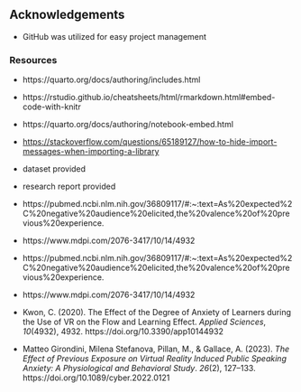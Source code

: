 ## Acknowledgements

- GitHub was utilized for easy project management

### Resources

-   https://quarto.org/docs/authoring/includes.html

-   https://rstudio.github.io/cheatsheets/html/rmarkdown.html#embed-code-with-knitr

-   https://quarto.org/docs/authoring/notebook-embed.html

-   <https://stackoverflow.com/questions/65189127/how-to-hide-import-messages-when-importing-a-library>

-   dataset provided

-   research report provided

-   https://pubmed.ncbi.nlm.nih.gov/36809117/#:~:text=As%20expected%2C%20negative%20audience%20elicited,the%20valence%20of%20previous%20experience.

-   https://www.mdpi.com/2076-3417/10/14/4932

-   https://pubmed.ncbi.nlm.nih.gov/36809117/#:~:text=As%20expected%2C%20negative%20audience%20elicited,the%20valence%20of%20previous%20experience.

-   https://www.mdpi.com/2076-3417/10/14/4932

- Kwon, C. (2020). The Effect of the Degree of Anxiety of Learners during the Use of VR on the Flow and Learning Effect. *Applied Sciences*, *10*(4932), 4932. https://doi.org/10.3390/app10144932

- Matteo Girondini, Milena Stefanova, Pillan, M., & Gallace, A. (2023). *The Effect of Previous Exposure on Virtual Reality Induced Public Speaking Anxiety: A Physiological and Behavioral Study*. *26*(2), 127–133. https://doi.org/10.1089/cyber.2022.0121
